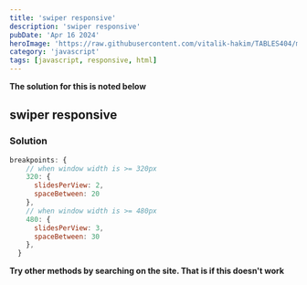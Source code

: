 ```yaml
---
title: 'swiper responsive'
description: 'swiper responsive'
pubDate: 'Apr 16 2024'
heroImage: 'https://raw.githubusercontent.com/vitalik-hakim/TABLES404/main/error_b/JavaScript.png'
category: 'javascript'
tags: [javascript, responsive, html]
---
```


**The solution for this is noted below**

## swiper responsive

### Solution

```javascript
breakpoints: {
    // when window width is >= 320px
    320: {
      slidesPerView: 2,
      spaceBetween: 20
    },
    // when window width is >= 480px
    480: {
      slidesPerView: 3,
      spaceBetween: 30
    },
  }
```

**Try other methods by searching on the site. That is if this doesn't work**
